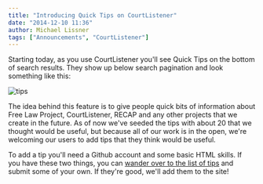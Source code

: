 ```yaml
---
title: "Introducing Quick Tips on CourtListener"
date: "2014-12-10 11:36"
author: Michael Lissner
tags: ["Announcements", "CourtListener"]
---
```


Starting today, as you use CourtListener you'll see Quick Tips on the
bottom of search results. They show up below search pagination and look
something like this:

![tips](/images/Screenshot-from-2014-12-10-112916.png)

The idea behind this feature is to give people quick bits of information
about Free Law Project, CourtListener, RECAP and any other projects that
we create in the future. As of now we've seeded the tips with about 20
that we thought would be useful, but because all of our work is in the
open, we're welcoming our users to add tips that they think would be
useful.

To add a tip you'll need a Github account and some basic HTML skills. If
you have these two things, you can [wander over to the list of
tips](https://github.com/freelawproject/courtlistener/blob/master/alert/lib/context_processors.py#L11 "Tips on Github")
and submit some of your own. If they're good, we'll add them to the
site!

